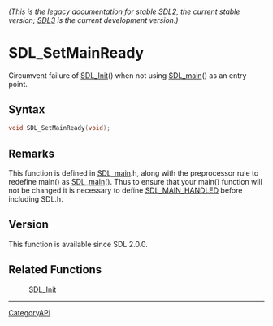 ====== (This is the legacy documentation for stable SDL2, the current stable version; [https://wiki.libsdl.org/SDL3/ SDL3] is the current development version.) ======
= SDL_SetMainReady =

Circumvent failure of [[SDL_Init]]() when not using [[SDL_main]]() as an entry point.

== Syntax ==

<syntaxhighlight lang='c'>
void SDL_SetMainReady(void);
</syntaxhighlight>

== Remarks ==

This function is defined in [[SDL_main]].h, along with the preprocessor
rule to redefine main() as [[SDL_main]](). Thus to ensure that your main()
function will not be changed it is necessary to define [[SDL_MAIN_HANDLED]]
before including SDL.h.

== Version ==

This function is available since SDL 2.0.0.

== Related Functions ==

:[[SDL_Init]]

----
[[CategoryAPI]]


